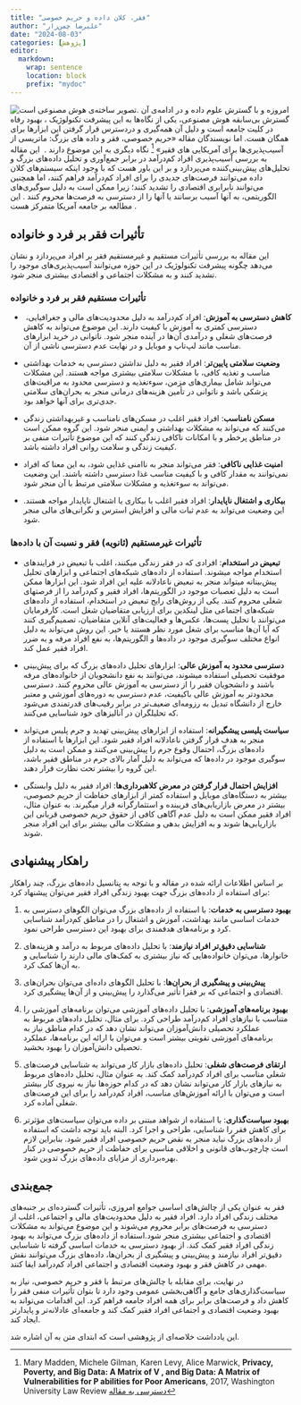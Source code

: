 ```yaml
---
title: "فقر، کلان داده و حریم خصوصی"
author: "علیرضا چمن‌زار"
date: "2024-08-03"
categories: [پژوهش]
editor: 
  markdown: 
    wrap: sentence
    location: block
    prefix: "mydoc"
---
```


![تصویر ساخته‌ی هوش مصنوعی است.](bigdatavsprivacy.jpeg "تصویر ساخته‌ی هوش مصنوعی است.") امروزه و با گسترش علوم داده و در ادامه‌ی آن گسترش بی‌سابقه هوش مصنوعی، یکی از نگاه‌ها به این پیشرفت تکنولوژیک ، بهبود رفاه در کلیت جامعه است و دلیل آن همه‌گیری و دردسترس قرار گرفتن این ابزارها برای همگان هست.
اما نویسندگان مقاله «حریم خصوصی، فقر و داده های بزرگ: ماتریسی از آسیب‌پذیری‌ها برای آمریکایی های فقیر» [^1] نگاه دیگری به این موضوع دارند
.  این مقاله به بررسی آسیب‌پذیری افراد کم‌درآمد در برابر جمع‌آوری و تحلیل داده‌های بزرگ و تحلیل‌های پیش‌بینی‌کننده می‌پردازد و بر این باور هست که با وجود اینکه سیستم‌های کلان داده می‌توانند فرصت‌های جدیدی را برای افراد کم‌درآمد فراهم کنند، اما همچنین می‌توانند نابرابری اقتصادی را تشدید کنند؛ زیرا ممکن است به دلیل سوگیری‌های الگوریتمی، به آنها آسیب برسانند یا آنها را از دسترسی به فرصت‌ها محروم کنند
. این مطالعه بر جامعه آمریکا متمرکز هست
.

[^1]: Mary Madden, Michele Gilman, Karen Levy, Alice Marwick, **Privacy, Poverty, and Big Data: A Matrix of V , and Big Data: A Matrix of Vulnerabilities for P abilities for Poor Americans**, 2017, Washington University Law Review [دسترسی به مقاله](https://openscholarship.wustl.edu/cgi/viewcontent.cgi?article=6265&context=law_lawreview "Privacy, Poverty, and Big Data: A Matrix of Vulnerabilities for Poor Americans")

## تأثیرات فقر بر فرد و خانواده

این مقاله به بررسی تأثیرات مستقیم و غیرمستقیم فقر بر افراد می‌پردازد و نشان می‌دهد چگونه پیشرفت تکنولوژیک در این حوزه می‌توانند آسیب‌پذیری‌های موجود را تشدید کنند و به مشکلات اجتماعی و اقتصادی بیشتری منجر شود.

### تأثیرات مستقیم فقر بر فرد و خانواده

-    **کاهش دسترسی به آموزش**: افراد کم‌درآمد به دلیل محدودیت‌های مالی و جغرافیایی، دسترسی کمتری به آموزش با کیفیت دارند.
    این موضوع می‌تواند به کاهش فرصت‌های شغلی و درآمدی آن‌ها در آینده منجر شود.
    ناتوانی در خرید ابزارهای مناسب مانند لپ‌تاپ و موبایل و در نهایت عدم دسترسی ناشی از آن.

-   **وضعیت سلامتی پایین‌تر**: افراد فقیر به دلیل نداشتن دسترسی به خدمات بهداشتی مناسب و تغذیه کافی، با مشکلات سلامتی بیشتری مواجه هستند.
    این مشکلات می‌تواند شامل بیماری‌های مزمن، سوءتغذیه و دسترسی محدود به مراقبت‌های پزشکی باشد و ناتوانی در تأمین هزینه‌های درمانی منجر به بحران‌های سلامتی جدی‌تری برای آنها خواهد بود.

-   **مسکن نامناسب**: افراد فقیر اغلب در مسکن‌های نامناسب و غیربهداشتی زندگی می‌کنند که می‌تواند به مشکلات بهداشتی و ایمنی منجر شود.
    این گروه ممکن است در مناطق پرخطر و با امکانات ناکافی زندگی کنند که این موضوع تأثیرات منفی بر کیفیت زندگی و سلامت روانی افراد داشته باشد.

-   **امنیت غذایی ناکافی**: فقر می‌تواند منجر به ناامنی غذایی شود، به این معنا که افراد نمی‌توانند به مقدار کافی و با کیفیت مناسب غذا دسترسی داشته باشند.
    این وضعیت می‌تواند به سوءتغذیه و مشکلات سلامتی مرتبط با آن منجر شود.

-   **بیکاری و اشتغال ناپایدار**: افراد فقیر اغلب با بیکاری یا اشتغال ناپایدار مواجه هستند.
    این وضعیت می‌تواند به عدم ثبات مالی و افزایش استرس و نگرانی‌های مالی منجر شود.

### تأثیرات غیرمستقیم (ثانویه) فقر و نسبت آن با داده‌ها

-   **تبعیض در استخدام**: افرادی که در فقر زندگی میکنند، اغلب با تبعیض در فرایندهای استخدام مواجه میشوند.
    استفاده از داده‌های شبکه‌های اجتماعی و ابزارهای تحلیل پیش‌بینانه میتواند منجر به تبعیض ناعادلانه علیه این افراد شود.
    این ابزارها ممکن است به دلیل تعصبات موجود در الگوریتم‌ها، افراد فقیر و کم‌درآمد را از فرصتهای شغلی محروم کنند.
    یکی از روش‌های رایج تبعیض در استخدام، استفاده از داده‌های شبکه‌های اجتماعی مثل لینکدین برای ارزیابی متقاضیان شغل است.
    کارفرمایان می‌توانند با تحلیل پست‌ها، عکس‌ها و فعالیت‌های آنلاین متقاضیان، تصمیم‌گیری کنند که آیا آن‌ها مناسب برای شغل مورد نظر هستند یا خیر.
    این روش می‌تواند به دلیل انواع مختلف سوگیری موجود در داده‌ها و الگوریتم‌ها، به نفع افراد مرفه و به ضرر افراد فقیر عمل کند.

-   **دسترسی محدود به آموزش عالی**: ابزارهای تحلیل داده‌های بزرگ که برای پیش‌بینی موفقیت تحصیلی استفاده میشوند، می‌توانند به نفع دانشجویان از خانواده‌های مرفه باشند و دانشجویان فقیر را از دسترسی به آموزش عالی محروم کنند.
    دسترسی محدودتر به آموزش عالی باکیفیت، عدم دسترسی به دوره‌های آموزشی و معتبر خارج از دانشگاه تبدیل به رزومه‌ای ضعیف‌تر در برابر رقیب‌های قدرتمندی می‌شود که تحلیلگران در آنالیزهای خود شناسایی می‌کنند.

-   **سیاست پلیسی پیشگیرانه**: استفاده از ابزارهای پیش‌بینی تهدید و جرم پلیس می‌تواند منجر به هدف قرار گرفتن ناعادلانه افراد فقیر شود.
    این ابزارها با استفاده از داده‌های بزرگ، احتمال وقوع جرم را پیش‌بینی می‌کنند و ممکن است به دلیل سوگیری موجود در داده‌ها که می‌تواند به دلیل آمار بالای جرم‌ در مناطق فقیر باشد، این گروه را بیشتر تحت نظارت قرار دهند.

-   **افزایش احتمال قرار گرفتن در معرض کلاهبرداری‌ها**: افراد فقیر به دلیل وابستگی بیشتر به دستگاه‌های موبایل و استفاده کمتر از ابزارهای حفاظت از حریم خصوصی، بیشتر در معرض بازاریابی‌های فریبنده و استثمارگرانه قرار میگیرند.
    به عنوان مثال، افراد فقیر ممکن است به دلیل عدم آگاهی کافی از حقوق حریم خصوصی قربانی‌ این بازاریابی‌ها شوند و به افزایش بدهی و مشکلات مالی بیشتر برای این افراد منجر شوند.

## راهکار پیشنهادی

بر اساس اطلاعات ارائه شده در مقاله و با توجه به پتانسیل داده‌های بزرگ، چند راهکار برای استفاده از داده‌های بزرگ جهت بهبود زندگی افراد فقیر می‌توان پیشنهاد کرد:

1.  **بهبود دسترسی به خدمات**: با استفاده از داده‌های بزرگ می‌توان الگوهای دسترسی به خدمات اساسی مانند بهداشت، آموزش و اشتغال را در مناطق کم‌درآمد شناسایی کرد و برنامه‌های هدفمندی برای بهبود این دسترسی طراحی نمود.

2.  **شناسایی دقیق‌تر افراد نیازمند**: با تحلیل داده‌های مربوط به درآمد و هزینه‌های خانوارها، می‌توان خانواده‌هایی که نیاز بیشتری به کمک‌های مالی دارند را شناسایی و به آن‌ها کمک کرد.

3.  **پیش‌بینی و پیشگیری از بحران‌ها**: با تحلیل الگوهای داده‌ای می‌توان بحران‌های اقتصادی و اجتماعی که بر فقرا تأثیر می‌گذارد را پیش‌بینی و از آن‌ها پیشگیری کرد.

4.  **بهبود برنامه‌های آموزشی**: با تحلیل داده‌های آموزشی می‌توان برنامه‌های آموزشی را متناسب با نیازهای افراد کم‌درآمد طراحی کرد.
    برای مثال، تحلیل داده‌های مربوط به عملکرد تحصیلی دانش‌آموزان می‌تواند نشان دهد که در کدام مناطق نیاز به برنامه‌های آموزشی تقویتی بیشتر است و می‌توان با ارائه این برنامه‌ها، عملکرد تحصیلی دانش‌آموزان را بهبود بخشید.

5.  **ارتقای فرصت‌های شغلی**: تحلیل داده‌های بازار کار می‌تواند به شناسایی فرصت‌های شغلی مناسب برای افراد کم‌درآمد کمک کند.
    به عنوان مثال، تحلیل داده‌های مربوط به نیازهای بازار کار می‌تواند نشان دهد که در کدام حوزه‌ها نیاز به نیروی کار بیشتر است و می‌توان با ارائه آموزش‌های مناسب، افراد کم‌درآمد را برای این فرصت‌های شغلی آماده کرد.

6.  **بهبود سیاست‌گذاری**: با استفاده از شواهد مبتنی بر داده می‌توان سیاست‌های مؤثرتر برای کاهش فقر را شناسایی، طراحی و اجرا کرد.
    البته باید توجه داشت که استفاده از داده‌های بزرگ نباید منجر به نقض حریم خصوصی افراد فقیر شود.
    بنابراین لازم است چارچوب‌های قانونی و اخلاقی مناسبی برای حفاظت از حریم خصوصی در کنار بهره‌برداری از مزایای داده‌های بزرگ تدوین شود.

## جمع‌بندی

فقر به عنوان یکی از چالش‌های اساسی جوامع امروزی، تأثیرات گسترده‌ای بر جنبه‌های مختلف زندگی افراد دارد.
افراد فقیر به دلیل محدودیت‌های مالی و اجتماعی، اغلب از دسترسی به فرصت‌های برابر محروم می‌شوند و این موضوع می‌تواند به مشکلات اقتصادی و اجتماعی بیشتری منجر شود.استفاده از داده‌های بزرگ می‌تواند به بهبود زندگی افراد فقیر کمک کند.
از بهبود دسترسی به خدمات اساسی گرفته تا شناسایی دقیق‌تر افراد نیازمند و پیش‌بینی و پیشگیری از بحران‌ها، داده‌های بزرگ می‌توانند نقش مهمی در کاهش فقر و بهبود وضعیت اقتصادی و اجتماعی افراد کم‌درآمد ایفا کنند.

در نهایت، برای مقابله با چالش‌های مرتبط با فقر و حریم خصوصی، نیاز به سیاست‌گذاری‌های جامع و آگاهی‌بخشی عمومی وجود دارد تا بتوان تأثیرات منفی فقر را کاهش داد و فرصت‌های برابر برای همه افراد جامعه فراهم کرد.
این اقدامات می‌تواند به بهبود وضعیت اقتصادی و اجتماعی افراد فقیر کمک کند و جامعه‌ای عادلانه‌تر و پایدارتر ایجاد کند.

این یادداشت خلاصه‌ای از پژوهشی است که ابتدای متن به آن اشاره شد.
